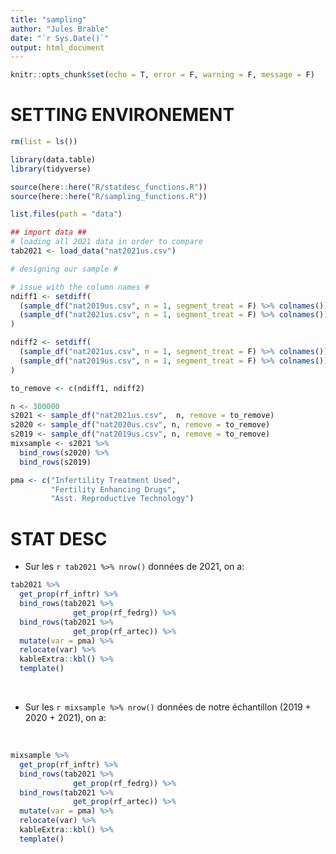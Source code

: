 ```yaml
---
title: "sampling"
author: "Jules Brable"
date: "`r Sys.Date()`"
output: html_document
---
```


```r
knitr::opts_chunk$set(echo = T, error = F, warning = F, message = F) 
```

# SETTING ENVIRONEMENT

```r
rm(list = ls())

library(data.table)
library(tidyverse)

source(here::here("R/statdesc_functions.R"))
source(here::here("R/sampling_functions.R"))

list.files(path = "data")

## import data ##
# loading all 2021 data in order to compare
tab2021 <- load_data("nat2021us.csv")

# designing our sample #

# issue with the column names #
ndiff1 <- setdiff(
  (sample_df("nat2019us.csv", n = 1, segment_treat = F) %>% colnames()),
  (sample_df("nat2021us.csv", n = 1, segment_treat = F) %>% colnames())
)

ndiff2 <- setdiff(
  (sample_df("nat2021us.csv", n = 1, segment_treat = F) %>% colnames()),
  (sample_df("nat2019us.csv", n = 1, segment_treat = F) %>% colnames())
)

to_remove <- c(ndiff1, ndiff2)

n <- 300000
s2021 <- sample_df("nat2021us.csv",  n, remove = to_remove)
s2020 <- sample_df("nat2020us.csv", n, remove = to_remove)
s2019 <- sample_df("nat2019us.csv", n, remove = to_remove)
mixsample <- s2021 %>% 
  bind_rows(s2020) %>% 
  bind_rows(s2019)

pma <- c("Infertility Treatment Used",
         "Fertility Enhancing Drugs",
         "Asst. Reproductive Technology")
```

# STAT DESC

- Sur les `r tab2021 %>% nrow()` données de 2021, on a:

```r
tab2021 %>% 
  get_prop(rf_inftr) %>% 
  bind_rows(tab2021 %>% 
              get_prop(rf_fedrg)) %>% 
  bind_rows(tab2021 %>% 
              get_prop(rf_artec)) %>% 
  mutate(var = pma) %>%
  relocate(var) %>% 
  kableExtra::kbl() %>% 
  template()
```

<br>

- Sur les `r mixsample %>% nrow()` données de notre échantillon (2019 + 2020 + 2021), on a:

 <br>

```r
mixsample %>% 
  get_prop(rf_inftr) %>% 
  bind_rows(tab2021 %>% 
              get_prop(rf_fedrg)) %>% 
  bind_rows(tab2021 %>% 
              get_prop(rf_artec)) %>% 
  mutate(var = pma) %>%
  relocate(var) %>% 
  kableExtra::kbl() %>% 
  template()
```








